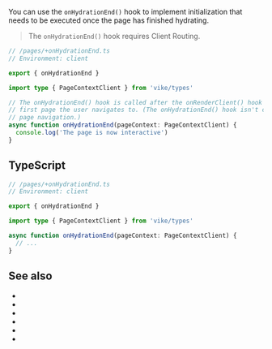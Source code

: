 
You can use the `onHydrationEnd()` hook to implement initialization that needs to be executed once the page has finished <Link href="/hydration">hydrating</Link>.

> The `onHydrationEnd()` hook requires <Link href="/client-routing">Client Routing</Link>.

```ts
// /pages/+onHydrationEnd.ts
// Environment: client

export { onHydrationEnd }

import type { PageContextClient } from 'vike/types'

// The onHydrationEnd() hook is called after the onRenderClient() hook finishes rendering the
// first page the user navigates to. (The onHydrationEnd() hook isn't called upon subsequent
// page navigation.)
async function onHydrationEnd(pageContext: PageContextClient) {
  console.log('The page is now interactive')
}
```


## TypeScript

```ts
// /pages/+onHydrationEnd.ts
// Environment: client

export { onHydrationEnd }

import type { PageContextClient } from 'vike/types'

async function onHydrationEnd(pageContext: PageContextClient) {
  // ...
}
```

<HookTypeScriptHints hookTypeName="OnHydrationEndAsync" />

## See also

- <Link href="/client" />
- <Link href="/onAfterRenderClient" />
- <Link href="/onBeforeRenderClient" />
- <Link href="/onPageTransitionStart" />
- <Link href="/onPageTransitionEnd" />
- <Link href="/hooks" />
